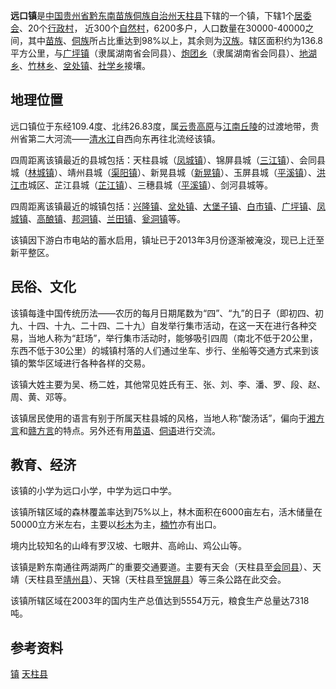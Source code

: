 {{中国乡级行政区|52/26/27/107/000}}
{{Unreferenced |time=2010-07-05T07:55:14+00:00 }}
'''远口镇'''是[[中国|中国]][[贵州省|贵州省]][[黔东南苗族侗族自治州|黔东南苗族侗族自治州]][[天柱县|天柱县]]下辖的一个镇，下辖1个[[居委会|居委会]]、20个[[行政村|行政村]]， 近300个[[自然村|自然村]]，6200多户，人口数量在30000-40000之间，其中[[苗族|苗族]]、[[侗族|侗族]]所占比重达到98%以上，其余则为[[汉族|汉族]]。辖区面积约为136.8平方公里，与[[广坪镇|广坪镇]]（隶属湖南省会同县）、[[炮团乡|炮团乡]]（隶属湖南省会同县）、[[地湖乡|地湖乡]]、[[竹林乡|竹林乡]]、[[坌处镇|坌处镇]]、[[社学乡|社学乡]]接壤。

==地理位置==

远口镇位于东经109.4度、北纬26.83度，属[[云贵高原|云贵高原]]与[[江南丘陵|江南丘陵]]的过渡地带，贵州省第二大河流——[[清水江|清水江]]自西向东再往北流经该镇。

四周距离该镇最近的县城包括：天柱县城（[[凤城镇|凤城镇]]）、锦屏县城（[[三江镇|三江镇]]）、会同县城（[[林城镇|林城镇]]）、靖州县城（[[渠阳镇|渠阳镇]]）、新晃县城（[[新晃镇|新晃镇]]）、玉屏县城（[[平溪镇|平溪镇]]）、[[洪江市|洪江市]]城区、芷江县城（[[芷江镇|芷江镇]]）、三穗县城（[[平溪镇|平溪镇]]）、剑河县城等。

四周距离该镇最近的城镇包括：[[兴隆镇|兴隆镇]]、[[坌处镇|坌处镇]]、[[大堡子镇|大堡子镇]]、[[白市镇|白市镇]]、[[广坪镇|广坪镇]]、[[凤城镇|凤城镇]]、[[高酿镇|高酿镇]]、[[邦洞镇|邦洞镇]]、[[兰田镇|兰田镇]]、[[瓮洞镇|瓮洞镇]]等。

该镇因下游白市电站的蓄水启用，镇址已于2013年3月份逐渐被淹没，现已上迁至新平整区。

==民俗、文化==
该镇每逢中国传统历法——农历的每月日期尾数为“四”、“九”的日子（即初四、初九、十四、十九、二十四、二十九）自发举行集市活动，在这一天在进行各种交易，当地人称为“赶场”，举行集市活动时，能够吸引四周（南北不低于20公里，东西不低于30公里）的城镇村落的人们通过坐车、步行、坐船等交通方式来到该镇的繁华区域进行各种各样的交易。

该镇大姓主要为吴、杨二姓，其他常见姓氏有王、张、刘、李、潘、罗、段、赵、周、黄、邓等。

该镇居民使用的语言有别于所属天柱县城的风格，当地人称“酸汤话”，偏向于[[湘方言|湘方言]]和[[赣方言|赣方言]]的特点。另外还有用[[苗语|苗语]]、[[侗语|侗语]]进行交流。

==教育、经济==
该镇的小学为远口小学，中学为远口中学。

该镇所辖区域的森林覆盖率达到75%以上，林木面积在6000亩左右，活木储量在50000立方米左右，主要以[[杉木|杉木]]为主，[[楠竹|楠竹]]亦有出口。

境内比较知名的山峰有罗汉坡、七眼井、高岭山、鸡公山等。

该镇是黔东南通往两湖两广的重要交通要道。主要有天会（天柱县至[[会同县|会同县]]）、天靖（天柱县至[[靖州县|靖州县]]）、天锦（天柱县至[[锦屏县|锦屏县]]）等三条公路在此交会。

该镇所辖区域在2003年的国内生产总值达到5554万元，粮食生产总量达7318吨。

==参考资料==
<div class="references-small">
<references />
</div>
{{天柱县行政区划}}
[[Category:天柱县行政区划|镇]]
[[Category:黔东南州乡镇|天柱县]]